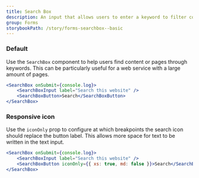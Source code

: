 ```yaml
---
title: Search Box
description: An input that allows users to enter a keyword to filter content on the website.
group: Forms
storybookPath: /story/forms-searchbox--basic
---
```


### Default

Use the `SearchBox` component to help users find content or pages through keywords. This can be particularly useful for a web service with a large amount of pages.

```jsx live
<SearchBox onSubmit={console.log}>
	<SearchBoxInput label="Search this website" />
	<SearchBoxButton>Search</SearchBoxButton>
</SearchBox>
```

### Responsive icon

Use the `iconOnly` prop to configure at which breakpoints the search icon should replace the button label. This allows more space for text to be written in the text input.

```jsx live
<SearchBox onSubmit={console.log}>
	<SearchBoxInput label="Search this website" />
	<SearchBoxButton iconOnly={{ xs: true, md: false }}>Search</SearchBoxButton>
</SearchBox>
```
